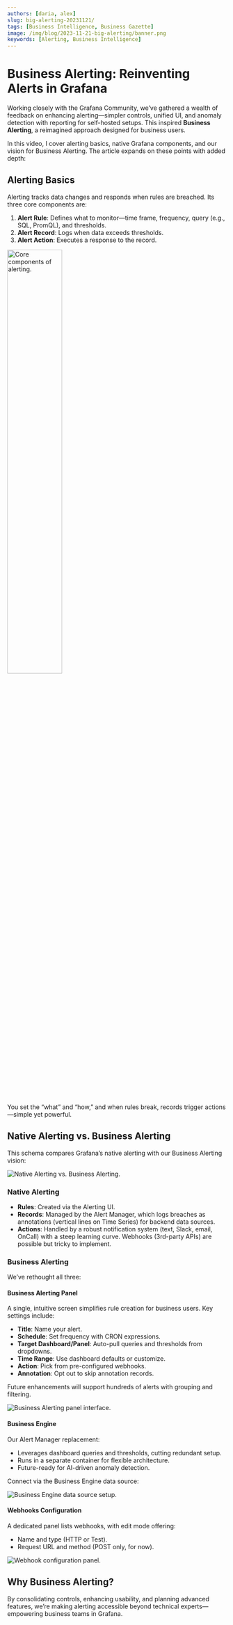 ```yaml
---
authors: [daria, alex]
slug: big-alerting-20231121/
tags: [Business Intelligence, Business Gazette]
image: /img/blog/2023-11-21-big-alerting/banner.png
keywords: [Alerting, Business Intelligence]
---
```



# Business Alerting: Reinventing Alerts in Grafana

Working closely with the Grafana Community, we’ve gathered a wealth of feedback on enhancing alerting—simpler controls, unified UI, and anomaly detection with reporting for self-hosted setups. This inspired **Business Alerting**, a reimagined approach designed for business users.

In this video, I cover alerting basics, native Grafana components, and our vision for Business Alerting. The article expands on these points with added depth:

<Youtube id="vky-7-DfvXE" title="Business Alerting Announcement" />

## Alerting Basics

Alerting tracks data changes and responds when rules are breached. Its three core components are:

1. **Alert Rule**: Defines what to monitor—time frame, frequency, query (e.g., SQL, PromQL), and thresholds.
2. **Alert Record**: Logs when data exceeds thresholds.
3. **Alert Action**: Executes a response to the record.

<Image
  title="Core components of alerting."
  src="/img/blog/2023-11-21-big-alerting/basics.png"
  width="50%"
/>

You set the “what” and “how,” and when rules break, records trigger actions—simple yet powerful.

## Native Alerting vs. Business Alerting

This schema compares Grafana’s native alerting with our Business Alerting vision:

<Image
  title="Native Alerting vs. Business Alerting."
  src="/img/blog/2023-11-21-big-alerting/alerting-vs-big.png"
/>

### Native Alerting

- **Rules**: Created via the Alerting UI.
- **Records**: Managed by the Alert Manager, which logs breaches as annotations (vertical lines on Time Series) for backend data sources.
- **Actions**: Handled by a robust notification system (text, Slack, email, OnCall) with a steep learning curve. Webhooks (3rd-party APIs) are possible but tricky to implement.

### Business Alerting

We’ve rethought all three:

#### Business Alerting Panel

A single, intuitive screen simplifies rule creation for business users. Key settings include:

- **Title**: Name your alert.
- **Schedule**: Set frequency with CRON expressions.
- **Target Dashboard/Panel**: Auto-pull queries and thresholds from dropdowns.
- **Time Range**: Use dashboard defaults or customize.
- **Action**: Pick from pre-configured webhooks.
- **Annotation**: Opt out to skip annotation records.

Future enhancements will support hundreds of alerts with grouping and filtering.

<Image
  title="Business Alerting panel interface."
  src="/img/blog/2023-11-21-big-alerting/alert-management-ui.png"
/>

#### Business Engine

Our Alert Manager replacement:

- Leverages dashboard queries and thresholds, cutting redundant setup.
- Runs in a separate container for flexible architecture.
- Future-ready for AI-driven anomaly detection.

Connect via the Business Engine data source:

<Image
  title="Business Engine data source setup."
  src="/img/blog/2023-11-21-big-alerting/bi-ds.png"
/>

#### Webhooks Configuration

A dedicated panel lists webhooks, with edit mode offering:

- Name and type (HTTP or Test).
- Request URL and method (POST only, for now).

<Image
  title="Webhook configuration panel."
  src="/img/blog/2023-11-21-big-alerting/web-hooks-panel.png"
/>

## Why Business Alerting?

By consolidating controls, enhancing usability, and planning advanced features, we’re making alerting accessible beyond technical experts—empowering business teams in Grafana.

<GettingStarted />

<Feedback />
